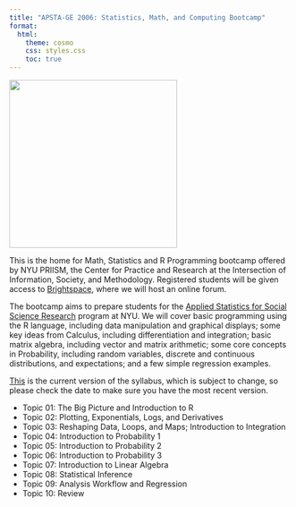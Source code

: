 ```yaml
---
title: "APSTA-GE 2006: Statistics, Math, and Computing Bootcamp"
format:
  html:
    theme: cosmo
    css: styles.css
    toc: true
---
```


![](stats-math/orca.png){fig-align="center" width="300"}

This is the home for Math, Statistics and R Programming bootcamp offered by NYU PRIISM, the Center for Practice and Research at the Intersection of Information, Society, and Methodology. Registered students will be given access to [Brightspace](https://brightspace.nyu.edu/d2l/home/296393), where we will host an online forum.

The bootcamp aims to prepare students for the [Applied Statistics for Social Science Research](https://steinhardt.nyu.edu/degree/ms-applied-statistics-social-science-research) program at NYU. We will cover basic programming using the R language, including data manipulation and graphical displays; some key ideas from Calculus, including differentiation and integration; basic matrix algebra, including vector and matrix arithmetic; some core concepts in Probability, including random variables, discrete and continuous distributions, and expectations; and a few simple regression examples.

[This](stats-math/syllabus.pdf) is the current version of the syllabus, which is subject to change, so please check the date to make sure you have the most recent version.

-   Topic 01: The Big Picture and Introduction to R
-   Topic 02: Plotting, Exponentials, Logs, and Derivatives
-   Topic 03: Reshaping Data, Loops, and Maps; Introduction to Integration
-   Topic 04: Introduction to Probability 1
-   Topic 05: Introduction to Probability 2
-   Topic 06: Introduction to Probability 3
-   Topic 07: Introduction to Linear Algebra
-   Topic 08: Statistical Inference
-   Topic 09: Analysis Workflow and Regression
-   Topic 10: Review
